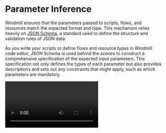 
# Parameter Inference

Windmill ensures that the parameters passed to scripts, flows, and resources match the expected format and type. This mechanism relies heavily on [JSON Schema](../core_concepts/13_json_schema_and_parsing/index.md), a standard used to define the structure and validation rules of JSON data.

As you write your scripts or define flows and resource types in Windmill code editor, JSON Schema is used behind the scenes to construct a comprehensive specification of the expected input parameters. This specification not only defines the types of each parameter but also provides descriptions and sets out any constraints that might apply, such as which parameters are mandatory.

<video
    className="border-2 rounded-xl object-cover w-full h-full dark:border-gray-800"
    controls
    src="/videos/parameter_inference.mp4"
/>

<br/>

<div class="grid grid-cols-2 gap-6 mb-4">
    <DocCard
        title="JSON Schema and Parsing"
        description="JSON Schemas are used for defining the input specification for scripts and flows, and specifying resource types."
        href="/docs/core_concepts/json_schema_and_parsing"
    />
</div>